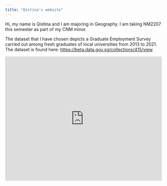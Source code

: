 ```yaml
---
title: "Qistina's website"
---
```


Hi, my name is Qistina and I am majoring in Geography. I am taking NM2207 this semester as part of my CNM minor.

The dataset that I have chosen depicts a Graduate Employment Survey carried out among fresh graduates of local universities from 2013 to 2021. The dataset is found here: <https://beta.data.gov.sg/collections/415/view>

```{=html}
<iframe height="400" width="100%" frameborder="no" src="https://nurqistina13.shinyapps.io/sample/"> </iframe>
```

